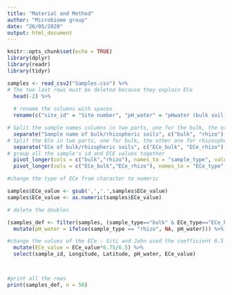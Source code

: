 ```yaml
---
title: "Material and Method"
author: "Microbiome group"
date: "26/05/2020"
output: html_document
---
```


```r
knitr::opts_chunk$set(echo = TRUE)
library(dplyr)
library(readr)
library(tidyr)
```


```r
samples <- read_csv2("Samples.csv") %>% 
# The two last rows must be deleted because they explain ECe
  head(-2) %>%
  
  # rename the columns with spaces
  rename(c("site_id" = "Site number", "pH_water" = "pHwater (bulk soil)", "Altitude" = "Altitude (m)")) %>% 

# Split the sample names columns in two parts, one for the bulk, the other one for the rhizosphere
  separate("Sample name of bulk/rhizopheric soils", c("bulk", "rhizo"), sep = "/") %>%
# Split the ECe in two parts, one for bulk, the other one for rhizosphere
  separate("ECe of bulk/rhizopheric soils", c("ECe_bulk", "ECe_rhizo"), sep = "/") %>%
# group all the sample's id and ECE values together
  pivot_longer(cols = c("bulk","rhizo"), names_to = "sample_type", values_to = "sample_id") %>%
  pivot_longer(cols = c("ECe_bulk","ECe_rhizo"), names_to = "ECe_type", values_to = "ECe_value")

#change the type of ECe from character to numeric

samples$ECe_value <- gsub(',','.',samples$ECe_value)
samples$ECe_value <- as.numeric(samples$ECe_value)

# delete the doubles

(samples_def <- filter(samples, (sample_type=="bulk" & ECe_type=="ECe_bulk")|(sample_type=="rhizo" & ECe_type=="ECe_rhizo")) %>% 
  mutate(pH_water = ifelse(sample_type == "rhizo", NA, pH_water))) %>%  #we delete the pH value from the rhizo types

#change the values of the ECe : Siti and John used the coefficient 6.5 and we want tu use 6.75
  mutate(ECe_value = ECe_value*6.75/6.5) %>% 
  select(sample_id, Longitude, Latitude, pH_water, ECe_value)



#print all the rows
print(samples_def, n = 50)
 
```

